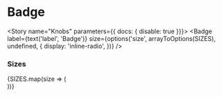 

<Meta title="Components/Badge" decorators={[withKnobs]} component={Badge} />

# Badge

<ImportPath component={Badge} section="media" />

<Story name="Knobs" parameters={{ docs: { disable: true }}}>
  <Badge 
    label={text('label', 'Badge')} 
    size={options('size', arrayToOptions(SIZES), undefined, {
      display: 'inline-radio',
    })}
  />
</Story>

<Preview isExpanded>
  <Badge 
    label="Badge"
  />
</Preview>

<Props of={Badge} />

### Sizes

<Preview>
  <Story name="Sizes">
    {SIZES.map(size => (
      <div className="margin--right--half display--inlineBlock">
        <Badge size={size} label="Badge" />
      </div>
    ))}
  </Story>
</Preview>
